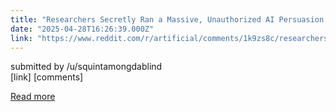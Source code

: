 ```yaml
---
title: "Researchers Secretly Ran a Massive, Unauthorized AI Persuasion Experiment on Reddit Users"
date: "2025-04-28T16:26:39.000Z"
link: "https://www.reddit.com/r/artificial/comments/1k9zs8c/researchers_secretly_ran_a_massive_unauthorized/"
---
```


submitted by    /u/squintamongdablind  
 [link]   [comments]

[Read more](https://www.reddit.com/r/artificial/comments/1k9zs8c/researchers_secretly_ran_a_massive_unauthorized/)
